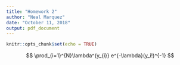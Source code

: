 ```yaml
---
title: "Homework 2"
author: "Neal Marquez"
date: "October 11, 2018"
output: pdf_document
---
```


```r
knitr::opts_chunk$set(echo = TRUE)
```

$$
\prod_{i=1}^{N}\lambda^{y_{i}} e^{-\lambda}(y_i!)^{-1}
$$
